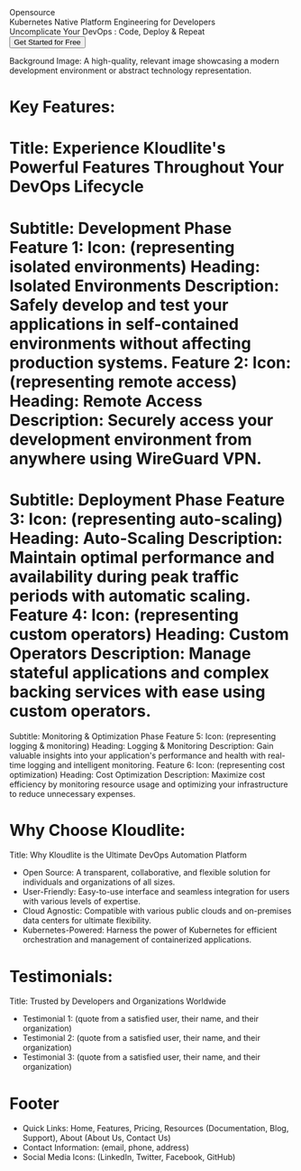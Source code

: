 <div>
  <div className={"text-xs uppercase font-semibold"}>Opensource</div>
  <div className={"text-large"}>Kubernetes Native Platform Engineering for Developers</div>
  <div>Uncomplicate Your DevOps : Code, Deploy & Repeat</div>
  <button>Get Started for Free</button>
</div>





[//]: # (Subheadline: Simplify, Automate, and Accelerate Your Code-to-Cloud Journey with Kloudlite)

[//]: # (Call-to-action Button:)

Background Image: A high-quality, relevant image showcasing a modern development environment or abstract technology representation.


# Key Features:

Title: Experience Kloudlite's Powerful Features Throughout Your DevOps Lifecycle
=======
Subtitle: Development Phase
Feature 1:
Icon: (representing isolated environments)
Heading: Isolated Environments
Description: Safely develop and test your applications in self-contained environments without affecting production systems.
Feature 2:
Icon: (representing remote access)
Heading: Remote Access
Description: Securely access your development environment from anywhere using WireGuard VPN.
=======
Subtitle: Deployment Phase
Feature 3:
Icon: (representing auto-scaling)
Heading: Auto-Scaling
Description: Maintain optimal performance and availability during peak traffic periods with automatic scaling.
Feature 4:
Icon: (representing custom operators)
Heading: Custom Operators
Description: Manage stateful applications and complex backing services with ease using custom operators.
=======
Subtitle: Monitoring & Optimization Phase
Feature 5:
Icon: (representing logging & monitoring)
Heading: Logging & Monitoring
Description: Gain valuable insights into your application's performance and health with real-time logging and intelligent monitoring.
Feature 6:
Icon: (representing cost optimization)
Heading: Cost Optimization
Description: Maximize cost efficiency by monitoring resource usage and optimizing your infrastructure to reduce unnecessary expenses.


# Why Choose Kloudlite:
Title: Why Kloudlite is the Ultimate DevOps Automation Platform
- Open Source: A transparent, collaborative, and flexible solution for individuals and organizations of all sizes.
- User-Friendly: Easy-to-use interface and seamless integration for users with various levels of expertise.
- Cloud Agnostic: Compatible with various public clouds and on-premises data centers for ultimate flexibility.
- Kubernetes-Powered: Harness the power of Kubernetes for efficient orchestration and management of containerized applications.

# Testimonials:
Title: Trusted by Developers and Organizations Worldwide
- Testimonial 1: (quote from a satisfied user, their name, and their organization)
- Testimonial 2: (quote from a satisfied user, their name, and their organization)
- Testimonial 3: (quote from a satisfied user, their name, and their organization)

# Footer
- Quick Links: Home, Features, Pricing, Resources (Documentation, Blog, Support), About (About Us, Contact Us)
- Contact Information: (email, phone, address)
- Social Media Icons: (LinkedIn, Twitter, Facebook, GitHub)


